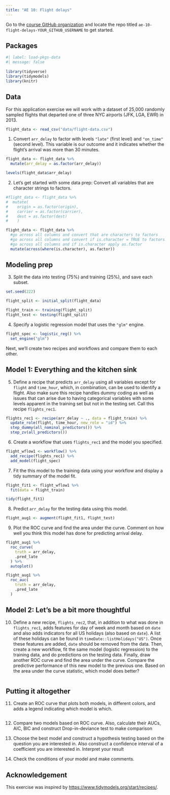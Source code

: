 ```yaml
---
title: "AE 10: Flight delays"
---
```


::: callout-important
Go to the [course GitHub organization](https://github.com/STA210-Summer22) and locate the repo titled `ae-10-flight-delays-YOUR_GITHUB_USERNAME` to get started.
:::

## Packages

```r
#| label: load-pkgs-data
#| message: false
 
library(tidyverse)
library(tidymodels)
library(knitr)
```

## Data

For this application exercise we will work with a dataset of 25,000 randomly sampled flights that departed one of three NYC airports (JFK, LGA, EWR) in 2013.

```r
flight_data <- read_csv("data/flight-data.csv")
```

1.  Convert `arr_delay` to factor with levels `"late"` (first level) and `"on_time"` (second level). This variable is our outcome and it indicates whether the flight's arrival was more than 30 minutes.

```r
flight_data <- flight_data %>%
  mutate(arr_delay = as.factor(arr_delay))

levels(flight_data$arr_delay)
```

2.  Let's get started with some data prep: Convert all variables that are character strings to factors.

```r
#flight_data <- flight_data %>%
#  mutate(
#    origin = as.factor(origin),
#    carrier = as.factor(carrier),
#    dest = as.factor(dest)
#    )

flight_data <- flight_data %>%
  #go across all columns and convert that are characters to factors
  #go across all columns and convert if is.character = TRUE to factors
  #go across all columns and if is.character apply as.factor
  mutate(across(where(is.character), as.factor))
```

## Modeling prep

3.  Split the data into testing (75%) and training (25%), and save each subset.

```r
set.seed(222)

flight_split <- initial_split(flight_data)

flight_train <- training(flight_split)
flight_test <- testing(flight_split)
```

4.  Specify a logistic regression model that uses the `"glm"` engine.

```r
flight_spec <- logistic_reg() %>%
  set_engine("glm")
```

Next, we'll create two recipes and workflows and compare them to each other.

## Model 1: Everything and the kitchen sink

5.  Define a recipe that predicts `arr_delay` using all variables except for `flight` and `time_hour`, which, in combination, can be used to identify a flight. Also make sure this recipe handles dummy coding as well as issues that can arise due to having categorical variables with some levels apparent in the training set but not in the testing set. Call this recipe `flights_rec1`.

```r
flights_rec1 <- recipe(arr_delay ~ ., data = flight_train) %>%
  update_role(flight, time_hour, new_role = "id") %>%
  step_dummy(all_nominal_predictors()) %>%
  step_zv(all_predictors())
```

6.  Create a workflow that uses `flights_rec1` and the model you specified.

```r
flight_wflow1 <- workflow() %>%
  add_recipe(flights_rec1) %>%
  add_model(flight_spec)
```

7.  Fit the this model to the training data using your workflow and display a tidy summary of the model fit.

```r
flight_fit1 <- flight_wflow1 %>%
  fit(data = flight_train)

tidy(flight_fit1)
```

8.  Predict `arr_delay` for the testing data using this model.

```r
flight_aug1 <- augment(flight_fit1, flight_test)
```

9.  Plot the ROC curve and find the area under the curve. Comment on how well you think this model has done for predicting arrival delay.

```r
flight_aug1 %>%
  roc_curve(
    truth = arr_delay,
    .pred_late
  ) %>%
  autoplot()

flight_aug1 %>%
  roc_auc(
    truth = arr_delay,
    .pred_late
  )
```

## Model 2: Let's be a bit more thoughtful

10. Define a new recipe, `flights_rec2`, that, in addition to what was done in `flights_rec1`, adds features for day of week and month based on `date` and also adds indicators for all US holidays (also based on `date`). A list of these holidays can be found in `timeDate::listHolidays("US")`. Once these features are added, `date` should be removed from the data. Then, create a new workflow, fit the same model (logistic regression) to the training data, and do predictions on the testing data. Finally, draw another ROC curve and find the area under the curve. Compare the predictive performance of this new model to the previous one. Based on the area under the curve statistic, which model does better?

```r

```

## Putting it altogether

11. Create an ROC curve that plots both models, in different colors, and adds a legend indicating which model is which.

```r

```

12. Compare two models based on ROC curve. Also, calculate their AUCs, AIC, BIC and construct Drop-in-deviance test to make comparison

13. Choose the best model and construct a hypothesis testing based on the question you are interested in. Also construct a confidence interval of a coefficient you are interested in. Interpret your result

14. Check the conditions of your model and make comments.

## Acknowledgement

This exercise was inspired by <https://www.tidymodels.org/start/recipes/>.
